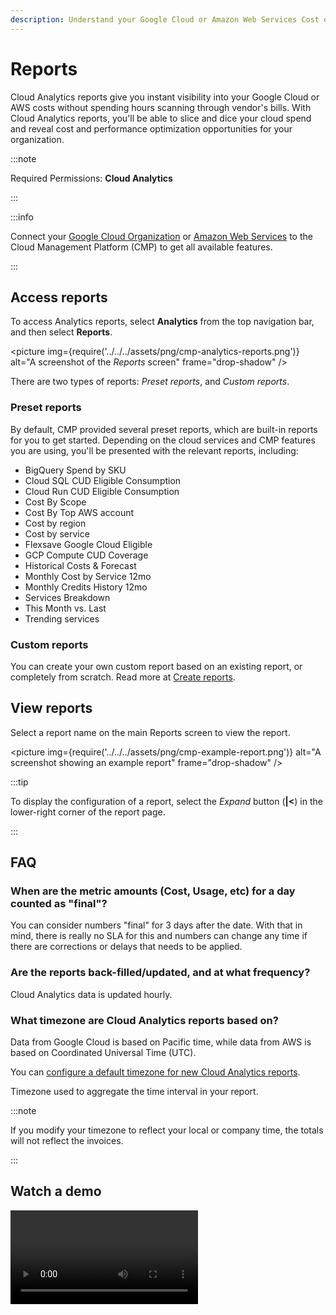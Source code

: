 ```yaml
---
description: Understand your Google Cloud or Amazon Web Services Cost or Usage data
---
```


# Reports

Cloud Analytics reports give you instant visibility into your Google Cloud or AWS costs without spending hours scanning through vendor's bills. With Cloud Analytics reports, you'll be able to slice and dice your cloud spend and reveal cost and performance optimization opportunities for your organization.

:::note

Required Permissions: **Cloud Analytics**

:::

:::info

Connect your [Google Cloud Organization](../../google-cloud/connect-google-cloud-service-account.mdx) or [Amazon Web Services](../../amazon-web-services/invite-existing-aws-account.mdx) to the Cloud Management Platform (CMP) to get all available features.

:::

## Access reports

To access Analytics reports, select **Analytics** from the top navigation bar, and then select **Reports**.

<picture
  img={require('../../../assets/png/cmp-analytics-reports.png')}
  alt="A screenshot of the _Reports_ screen"
  frame="drop-shadow"
/>

There are two types of reports: _Preset reports_, and _Custom reports_.

### Preset reports

By default, CMP provided several preset reports, which are built-in reports for you to get started. Depending on the cloud services and CMP features you are using, you'll be presented with the relevant reports, including:

- BigQuery Spend by SKU
- Cloud SQL CUD Eligible Consumption
- Cloud Run CUD Eligible Consumption
- Cost By Scope
- Cost By Top AWS account
- Cost by region
- Cost by service
- Flexsave Google Cloud Eligible
- GCP Compute CUD Coverage
- Historical Costs & Forecast
- Monthly Cost by Service 12mo
- Monthly Credits History 12mo
- Services Breakdown
- This Month vs. Last
- Trending services

### Custom reports

You can create your own custom report based on an existing report, or completely from scratch. Read more at [Create reports](create-report.mdx).

## View reports

Select a report name on the main Reports screen to view the report.

<picture
  img={require('../../../assets/png/cmp-example-report.png')}
  alt="A screenshot showing an example report"
  frame="drop-shadow"
/>

:::tip

To display the configuration of a report, select the _Expand_ button (**|<**) in the lower-right corner of the report page.

:::

## FAQ

### When are the metric amounts (Cost, Usage, etc) for a day counted as "final"?

You can consider numbers "final" for 3 days after the date. With that in mind, there is really no SLA for this and numbers can change any time if there are corrections or delays that needs to be applied.

### Are the reports back-filled/updated, and at what frequency?

Cloud Analytics data is updated hourly.

### What timezone are Cloud Analytics reports based on?

Data from Google Cloud is based on Pacific time, while data from AWS is based on Coordinated Universal Time (UTC).

You can [configure a default timezone for new Cloud Analytics reports](../../general/general-settings.mdx).

Timezone used to aggregate the time interval in your report.

:::note

If you modify your timezone to reflect your local or company time, the totals will not reflect the invoices.

:::

## Watch a demo

<video
  type="loom"
  id="3bb89b9c624a4a52a2ecfbb61a56b4b8"
  thumb="-full-1605722125651.jpg"
/>
